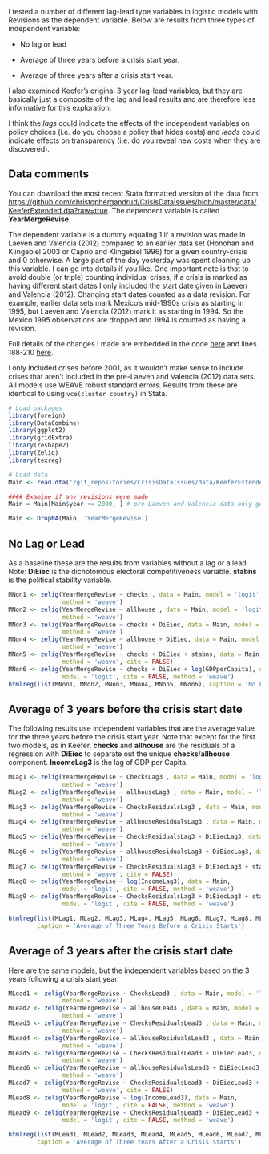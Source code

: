 I tested a number of different lag-lead type variables in logistic models with Revisions as the dependent variable. Below are results from three types of independent variable:

- No lag or lead

- Average of three years before a crisis start year.

- Average of three years after a crisis start year.

I also examined Keefer's original 3 year lag-lead variables, but they are basically just a composite of the lag and lead results and are therefore less informative for this exploration. 

I think the *lags* could indicate the effects of the independent variables on policy choices (i.e. do you choose a policy that hides costs) and *leads* could indicate effects on transparency (i.e. do you reveal new costs when they are discovered).

## Data comments

You can download the most recent Stata formatted version of the data from: [https://github.com/christophergandrud/CrisisDataIssues/blob/master/data/KeeferExtended.dta?raw=true](https://github.com/christophergandrud/CrisisDataIssues/blob/master/data/KeeferExtended.dta?raw=true). The dependent variable is called **YearMergeRevise**.

The dependent variable is a dummy equaling 1 if a revision was made in Laeven and Valencia (2012) compared to an earlier data set (Honohan and Klingebiel 2003 or Caprio and Klingebiel 1996) for a given country-crisis and 0 otherwise. A large part of the day yesterday was spent cleaning up this variable. I can go into details if you like. One important note is that to avoid double (or triple) counting individual crises, if a crisis is marked as having different start dates I only included the start date given in Laeven and Valencia (2012). Changing start dates counted as a data revision. For example, earlier data sets mark Mexico's mid-1990s crisis as starting in 1995, but Laeven and Valencia (2012) mark it as starting in 1994. So the Mexico 1995 observations are dropped and 1994 is counted as having a revision. 

Full details of the changes I made are embedded in the code [here](https://github.com/christophergandrud/CrisisDataIssues/blob/master/source/RevisedRevision.R) and lines 188-210 [here](https://github.com/christophergandrud/CrisisDataIssues/blob/master/source/DataCreators/KeeferDataExtender.R).

I only included crises before 2001, as it wouldn't make sense to include crises that aren't included in the pre-Laeven and Valencia (2012) data sets. All models use WEAVE robust standard errors. Results from these are identical to using `vce(cluster country)` in Stata.

```r
# Load packages
library(foreign)
library(DataCombine)
library(ggplot2)
library(gridExtra)
library(reshape2)
library(Zelig)
library(texreg)

# Load data
Main <- read.dta('/git_repositories/CrisisDataIssues/data/KeeferExtended.dta')

#### Examine if any revisions were made
Main = Main[Main$year <= 2000, ] # pre-Laeven and Valencia data only goes to 2000 

Main <- DropNA(Main, 'YearMergeRevise')
```

## No Lag or Lead

As a baseline these are the results from variables without a lag or a lead. Note: **DiEiec** is the dichotomous electoral competitiveness variable. **stabns** is the political stability variable.

```r
MNon1 <- zelig(YearMergeRevise ~ checks , data = Main, model = 'logit', cite = FALSE, 
               method = 'weave')
MNon2 <- zelig(YearMergeRevise ~ allhouse , data = Main, model = 'logit', cite = FALSE, 
               method = 'weave')
MNon3 <- zelig(YearMergeRevise ~ checks + DiEiec, data = Main, model = 'logit', cite = FALSE, 
               method = 'weave')
MNon4 <- zelig(YearMergeRevise ~ allhouse + DiEiec, data = Main, model = 'logit', cite = FALSE, 
               method = 'weave')
MNon5 <- zelig(YearMergeRevise ~ checks + DiEiec + stabns, data = Main, model = 'logit',
               method = 'weave', cite = FALSE)
MNon6 <- zelig(YearMergeRevise ~ checks + DiEiec + log(GDPperCapita), data = Main, 
               model = 'logit', cite = FALSE, method = 'weave')
htmlreg(list(MNon1, MNon2, MNon3, MNon4, MNon5, MNon6), caption = 'No Lags or Leads')

```

## Average of 3 years before the crisis start date

The following results use independent variables that are the average value for the three years before the crisis start year. Note that except for the first two models, as in Keefer, **checks** and **allhouse** are the residuals of a regression with **DiEiec** to separate out the unique **checks**/**allhouse** component. **IncomeLag3** is the lag of GDP per Capita.

```r
MLag1 <- zelig(YearMergeRevise ~ ChecksLag3 , data = Main, model = 'logit', cite = FALSE, 
               method = 'weave')
MLag2 <- zelig(YearMergeRevise ~ allhouseLag3 , data = Main, model = 'logit', cite = FALSE, 
               method = 'weave')
MLag3 <- zelig(YearMergeRevise ~ ChecksResidualsLag3 , data = Main, model = 'logit', cite = FALSE, 
               method = 'weave')
MLag4 <- zelig(YearMergeRevise ~ allhouseResidualsLag3 , data = Main, model = 'logit', cite = FALSE, 
               method = 'weave')
MLag5 <- zelig(YearMergeRevise ~ ChecksResidualsLag3 + DiEiecLag3, data = Main, model = 'logit', cite = FALSE, 
               method = 'weave')
MLag6 <- zelig(YearMergeRevise ~ allhouseResidualsLag3 + DiEiecLag3, data = Main, model = 'logit', cite = FALSE, 
               method = 'weave')
MLag7 <- zelig(YearMergeRevise ~ ChecksResidualsLag3 + DiEiecLag3 + stabnsLag3, data = Main, model = 'logit',
               method = 'weave', cite = FALSE)
MLag8 <- zelig(YearMergeRevise ~ log(IncomeLag3), data = Main, 
               model = 'logit', cite = FALSE, method = 'weave')
MLag9 <- zelig(YearMergeRevise ~ ChecksResidualsLag3 + DiEiecLag3 + stabnsLag3 + log(IncomeLag3), data = Main, 
               model = 'logit', cite = FALSE, method = 'weave')

htmlreg(list(MLag1, MLag2, MLag3, MLag4, MLag5, MLag6, MLag7, MLag8, MLag9), 
        caption = 'Average of Three Years Before a Crisis Starts')

```

## Average of 3 years after the crisis start date

Here are the same models, but the independent variables based on the 3 years following a crisis start year.

```r
MLead1 <- zelig(YearMergeRevise ~ ChecksLead3 , data = Main, model = 'logit', cite = FALSE, 
               method = 'weave')
MLead2 <- zelig(YearMergeRevise ~ allhouseLead3 , data = Main, model = 'logit', cite = FALSE, 
               method = 'weave')
MLead3 <- zelig(YearMergeRevise ~ ChecksResidualsLead3 , data = Main, model = 'logit', cite = FALSE, 
               method = 'weave')
MLead4 <- zelig(YearMergeRevise ~ allhouseResidualsLead3 , data = Main, model = 'logit', cite = FALSE, 
               method = 'weave')
MLead5 <- zelig(YearMergeRevise ~ ChecksResidualsLead3 + DiEiecLead3, data = Main, model = 'logit', cite = FALSE, 
               method = 'weave')
MLead6 <- zelig(YearMergeRevise ~ allhouseResidualsLead3 + DiEiecLead3, data = Main, model = 'logit', cite = FALSE, 
               method = 'weave')
MLead7 <- zelig(YearMergeRevise ~ ChecksResidualsLead3 + DiEiecLead3 + stabnsLead3, data = Main, model = 'logit',
               method = 'weave', cite = FALSE)
MLead8 <- zelig(YearMergeRevise ~ log(IncomeLead3), data = Main, 
               model = 'logit', cite = FALSE, method = 'weave')
MLead9 <- zelig(YearMergeRevise ~ ChecksResidualsLead3 + DiEiecLead3 + stabnsLead3 + log(IncomeLead3), data = Main, 
               model = 'logit', cite = FALSE, method = 'weave')

htmlreg(list(MLead1, MLead2, MLead3, MLead4, MLead5, MLead6, MLead7, MLead8, MLead9), 
        caption = 'Average of Three Years After a Crisis Starts')

```